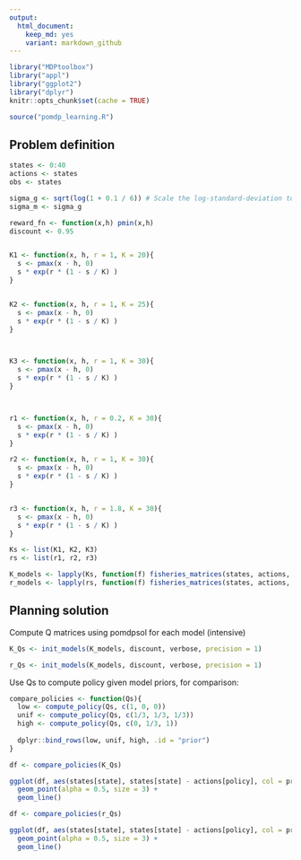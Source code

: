 ```yaml
---
output:
  html_document: 
    keep_md: yes
    variant: markdown_github
---  
```




```r
library("MDPtoolbox")
library("appl")
library("ggplot2")
library("dplyr")
knitr::opts_chunk$set(cache = TRUE)
```

```r
source("pomdp_learning.R")
```


## Problem definition

```r
states <- 0:40
actions <- states
obs <- states

sigma_g <- sqrt(log(1 + 0.1 / 6)) # Scale the log-standard-deviation to result in similar variance to a uniform distribution of width 0.5
sigma_m <- sigma_g

reward_fn <- function(x,h) pmin(x,h)
discount <- 0.95


K1 <- function(x, h, r = 1, K = 20){
  s <- pmax(x - h, 0)
  s * exp(r * (1 - s / K) )
}


K2 <- function(x, h, r = 1, K = 25){
  s <- pmax(x - h, 0)
  s * exp(r * (1 - s / K) )
}



K3 <- function(x, h, r = 1, K = 30){
  s <- pmax(x - h, 0)
  s * exp(r * (1 - s / K) )
}



r1 <- function(x, h, r = 0.2, K = 30){
  s <- pmax(x - h, 0)
  s * exp(r * (1 - s / K) )
}

r2 <- function(x, h, r = 1, K = 30){
  s <- pmax(x - h, 0)
  s * exp(r * (1 - s / K) )
}


r3 <- function(x, h, r = 1.8, K = 30){
  s <- pmax(x - h, 0)
  s * exp(r * (1 - s / K) )
}

Ks <- list(K1, K2, K3)
rs <- list(r1, r2, r3)


```


```r

K_models <- lapply(Ks, function(f) fisheries_matrices(states, actions, obs, reward_fn, f, sigma_g, sigma_m))
r_models <- lapply(rs, function(f) fisheries_matrices(states, actions, obs, reward_fn, f, sigma_g, sigma_m))

```


## Planning solution

Compute Q matrices using pomdpsol for each model (intensive)

```r
K_Qs <- init_models(K_models, discount, verbose, precision = 1)
```

```r
r_Qs <- init_models(K_models, discount, verbose, precision = 1)
```

Use Qs to compute policy given model priors, for comparison:

```r
compare_policies <- function(Qs){
  low <- compute_policy(Qs, c(1, 0, 0))
  unif <- compute_policy(Qs, c(1/3, 1/3, 1/3))
  high <- compute_policy(Qs, c(0, 1/3, 1))
  
  dplyr::bind_rows(low, unif, high, .id = "prior")
}

```


```r
df <- compare_policies(K_Qs)

ggplot(df, aes(states[state], states[state] - actions[policy], col = prior, pch = prior)) + 
  geom_point(alpha = 0.5, size = 3) + 
  geom_line()
```



```r
df <- compare_policies(r_Qs)

ggplot(df, aes(states[state], states[state] - actions[policy], col = prior, pch = prior)) + 
  geom_point(alpha = 0.5, size = 3) + 
  geom_line() 
```

